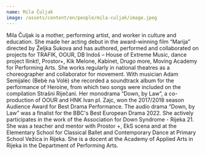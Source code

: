 ```yaml
---
name: Mila Čuljak
image: /assets/content/en/people/mila-culjak/image.jpeg
---
```

Mila Čuljak is a mother, performing artist, and worker in culture and education. She made her acting debut in the award-winning film “Marija” directed by Željka Sukova and has authored, performed and collaborated on projects for TRAFIK, OOUR, DB Indoš – House of Extreme Music, dance project llinkt!, Prostor+, Kik Melone, Kabinet, Drugo more, Moving Academy for Performing Arts. She works regularly in national theatres as a choreographer and collaborator for movement. With musician Adam Semijalec (Bebè na Volè) she recorded a soundtrack album for the performance of Heroine, from which two songs were included on the compilation Strašni Riječani. Her monodrama “Down, by Law”, a co-production of OOUR and HNK Ivan pl. Zajc, won the 2017/2018 season Audience Award for Best Drama Performance. The audio drama “Down, by Law” was a finalist for the BBC's Best European Drama 2022. She actively participates in the work of the Association for Down Syndrome - Rijeka 21. She was a teacher and mentor with Prostor +, EkS scena and at the Elementary School for Classical Ballet and Contemporary Dance at Primary School Vežica in Rijeka. She is a docent at the Academy of Applied Arts in Rijeka in the Department of Performing Arts.
